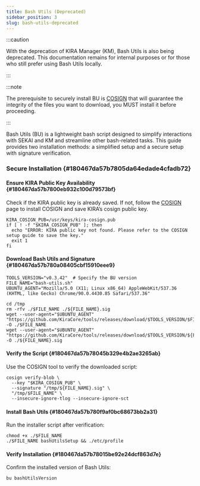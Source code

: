 ```yaml
---
title: Bash Utils (Deprecated)
sidebar_position: 3
slug: bash-utils-deprecated
---
```





:::caution

With the deprecation of KIRA Manager (KM), Bash Utils is also being deprecated. This documentation remains for internal purposes or for those who still prefer using Bash Utils locally.

:::




:::note

The prerequisite to securely install BU is [COSIGN](/node-operators/resources/tools-&-security/cosign) that will guarantee the integrity of the files you want to download, you MUST install it before proceeding.

:::




Bash Utils (BU) is a lightweight bash script designed to simplify interactions with SEKAI and KM and streamline other bash-related tasks. This guide provides two installation methods: a simplified setup and a secure setup with signature verification.


### Secure Installation {#180467da57b7805da64edade4cfadb72}


#### Ensure KIRA Public Key Availability {#180467da57b7800eb932c100d79573bf}


Check if the KIRA public key is already saved. If not, follow the [COSIGN](/node-operators/resources/tools-&-security/cosign) page to install COSIGN and save KIRA’s cosign public key.


```shell
KIRA_COSIGN_PUB=/usr/keys/kira-cosign.pub
if [ ! -f "$KIRA_COSIGN_PUB" ]; then
  echo "ERROR: KIRA public key not found. Please refer to the COSIGN setup guide to save the key."
  exit 1
fi
```


#### Download Bash Utils and Signature {#180467da57b780a08405cbf15910eee9}


```shell
TOOLS_VERSION="v0.3.42"  # Specify the BU version
FILE_NAME="bash-utils.sh"
UBUNTU_AGENT="Mozilla/5.0 (X11; Linux x86_64) AppleWebKit/537.36 (KHTML, like Gecko) Chrome/90.0.4430.85 Safari/537.36"

cd /tmp
rm -rfv ./$FILE_NAME ./${FILE_NAME}.sig
wget --user-agent="$UBUNTU_AGENT" "https://github.com/KiraCore/tools/releases/download/$TOOLS_VERSION/$FILE_NAME" -O ./$FILE_NAME
wget --user-agent="$UBUNTU_AGENT" "https://github.com/KiraCore/tools/releases/download/$TOOLS_VERSION/${FILE_NAME}.sig" -O ./${FILE_NAME}.sig
```


#### Verify the Script {#180467da57b78045b329e4b2ae3265ab}


Use the COSIGN tool to verify the downloaded script:


```shell
cosign verify-blob \
  --key "$KIRA_COSIGN_PUB" \
  --signature "/tmp/${FILE_NAME}.sig" \
  "/tmp/$FILE_NAME" \
  --insecure-ignore-tlog --insecure-ignore-sct
```


#### Install Bash Utils {#180467da57b780f9af0bc68673bb2a31}


Run the installer script after verification:


```shell
chmod +x ./$FILE_NAME
./$FILE_NAME bashUtilsSetup && ./etc/profile
```


#### Verify Installation {#180467da57b78015be92e24dcf863d7e}


Confirm the installed version of Bash Utils:


```shell
bu bashUtilsVersion
```


